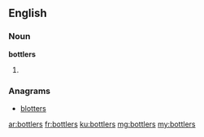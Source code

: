 ==English==

===Noun===
'''bottlers'''

# {{plural of|bottler}}

===Anagrams===
* [[blotters#English|blotters]]

[[ar:bottlers]]
[[fr:bottlers]]
[[ku:bottlers]]
[[mg:bottlers]]
[[my:bottlers]]